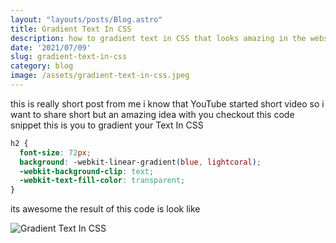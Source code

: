 ```yaml
---
layout: "layouts/posts/Blog.astro"
title: Gradient Text In CSS
description: how to gradient text in CSS that looks amazing in the website
date: '2021/07/09'
slug: gradient-text-in-css
category: blog
image: /assets/gradient-text-in-css.jpeg
---
```



this is really short post from me i know that YouTube started short video so i want to share short but an amazing idea with you checkout this code snippet this is you to gradient your Text In CSS

```css
h2 {
  font-size: 72px;
  background: -webkit-linear-gradient(blue, lightcoral);
  -webkit-background-clip: text;
  -webkit-text-fill-color: transparent;
}
```

its awesome the result of this code is look like

![Gradient Text In CSS](/assets/HumUxTx1H.png)
<InArticleAd/>